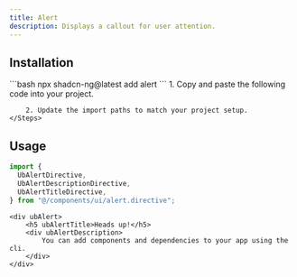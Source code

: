 ```yaml
---
title: Alert
description: Displays a callout for user attention.
---
```



<ComponentPreview name="alert-demo" />

## Installation

<Tabs>
  <TabItem label="CLI">
    ```bash
    npx shadcn-ng@latest add alert
    ```
  </TabItem>

  <TabItem label="Manual">
    <Steps>
        1. Copy and paste the following code into your project.

        2. Update the import paths to match your project setup.
    </Steps>

  </TabItem>
</Tabs>

## Usage

```ts
import {
  UbAlertDirective,
  UbAlertDescriptionDirective,
  UbAlertTitleDirective,
} from "@/components/ui/alert.directive";
```

```angular-html
<div ubAlert>
    <h5 ubAlertTitle>Heads up!</h5>
    <div ubAlertDescription>
        You can add components and dependencies to your app using the cli.
    </div>
</div>
```
